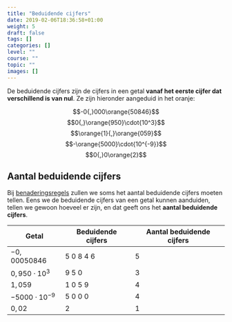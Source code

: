 ```yaml
---
title: "Beduidende cijfers"
date: 2019-02-06T18:36:58+01:00
weight: 5
draft: false
tags: []
categories: []
level: ""
course: ""
topic: ""
images: []
---
```


De beduidende cijfers zijn de cijfers in een getal **vanaf het eerste cijfer 
dat verschillend is van nul**. Ze zijn hieronder aangeduid in het <span 
class="orange">oranje</span>:

$$-0{,}000\orange{50846}$$
$$0{,}\orange{950}\cdot{10^3}$$
$$\orange{1}{,}\orange{059}$$
$$-\orange{5000}\cdot{10^{-9}}$$
$$0{,}0\orange{2}$$

## Aantal beduidende cijfers

Bij [benaderingsregels](benaderingsregels) zullen we soms het aantal beduidende cijfers moeten tellen. Eens we de beduidende cijfers van een getal kunnen aanduiden, tellen we gewoon hoeveel er zijn, en dat geeft ons het **aantal beduidende cijfers**.

| Getal                 | Beduidende cijfers | Aantal beduidende cijfers |
| --------------------- | ------------------ | ------------------------- |
| $-0{,}00050846$       | $5\ 0\ 8\ 4\ 6$    | 5                         |
| $0{,}950\cdot{10^3}$  | $9\ 5\ 0$          | 3                         |
| $1{,}059$             | $1\ 0\ 5\ 9$       | 4                         |
| $-5000\cdot{10^{-9}}$ | $5\ 0\ 0\ 0$       | 4                         |
| $0{,}02$              | $2$                | 1                         |

